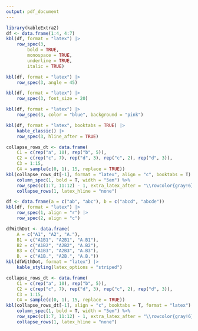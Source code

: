 ```yaml
---
output: pdf_document
---
```


```r
library(kableExtra2)
df <- data.frame(1:4, 4:7)
kbl(df, format = "latex") |>
    row_spec(3,
        bold = TRUE,
        monospace = TRUE,
        underline = TRUE,
        italic = TRUE)
```

```r
kbl(df, format = "latex") |>
    row_spec(3, angle = 45)
```

```r
kbl(df, format = "latex") |>
    row_spec(3, font_size = 20)
```

```r
kbl(df, format = "latex") |>
    row_spec(3, color = "blue", background = "pink")
```

```r
kbl(df, format = "latex", booktabs = TRUE) |>
    kable_classic() |>
    row_spec(3, hline_after = TRUE)
```


```r
collapse_rows_dt <- data.frame(
    C1 = c(rep("a", 10), rep("b", 5)),
    C2 = c(rep("c", 7), rep("d", 3), rep("c", 2), rep("d", 3)),
    C3 = 1:15,
    C4 = sample(c(0, 1), 15, replace = TRUE))
kbl(collapse_rows_dt[-1], format = "latex", align = "c", booktabs = T) %>%
    column_spec(1, bold = T, width = "5em") %>%
    row_spec(c(1:7, 11:12) - 1, extra_latex_after = "\\rowcolor{gray!6}") %>%
    collapse_rows(1, latex_hline = "none")
```

```r
df <- data.frame(a = c("ab", "abc"), b = c("abcd", "abcde"))
kbl(df, format = "latex") |>
    row_spec(1, align = "r") |>
    row_spec(2, align = "c")
```


```r
dfWithDot <- data.frame(
    A = c("A1", "A2", "A."),
    B1 = c("A1B1", "A2B1", "A.B1"),
    B2 = c("A1B2", "A2B2", "A.B2"),
    B3 = c("A1B3", "A2B3", "A.B3"),
    B. = c("A1B.", "A2B.", "A.B."))
kbl(dfWithDot, format = "latex") |>
    kable_styling(latex_options = "striped")
```


```r
collapse_rows_dt <- data.frame(
    C1 = c(rep("a", 10), rep("b", 5)),
    C2 = c(rep("c", 7), rep("d", 3), rep("c", 2), rep("d", 3)),
    C3 = 1:15,
    C4 = sample(c(0, 1), 15, replace = TRUE))
kbl(collapse_rows_dt[-1], align = "c", booktabs = T, format = "latex") %>%
    column_spec(1, bold = T, width = "5em") %>%
    row_spec(c(1:7, 11:12) - 1, extra_latex_after = "\\rowcolor{gray!6}") %>%
    collapse_rows(1, latex_hline = "none")
```
